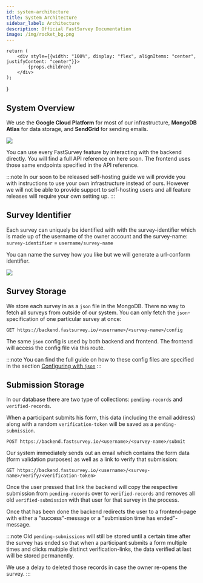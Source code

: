 ```yaml
---
id: system-architecture
title: System Architecture
sidebar_label: Architecture
description: Official FastSurvey Documentation
image: /img/rocket_bg.png
---
```


    return (
        <div style={{width: "100%", display: "flex", alignItems: "center", justifyContent: "center"}}>
            {props.children}
        </div>
    );
}

## System Overview

We use the **Google Cloud Platform** for most of our infrastructure, **MongoDB Atlas**
for data storage, and **SendGrid** for sending emails.

<Flexbox>
    <img src="/img/docs/concepts/system-architecture-01.png"
    style={{width: "min(100%, 650px)"}}/>
</Flexbox>

<br/>

You can use every FastSurvey feature by interacting with the backend directly. You will
find a full API reference on here soon. The frontend uses those same endpoints specified
in the API reference.

:::note
In our soon to be released self-hosting guide we will provide you with instructions to
use your own infrastructure instead of ours. However we will not be able to provide support
to self-hosting users and all feature releases will require your own setting up.
:::

## Survey Identifier

Each survey can uniquely be identified with with the survey-identifier which is made up
of the username of the owner account and the survey-name: `survey-identifier` =
`username/survey-name`

You can name the survey how you like but we will generate a url-conform identifier.

<Flexbox>
    <img src="/img/docs/concepts/system-architecture-02.gif"
    style={{width: "min(100%, 650px)"}}/>
</Flexbox>

## Survey Storage

We store each survey in as a `json` file in the MongoDB. There no way to fetch all
surveys from outside of our system. You can only fetch the `json`-specification of
one particular survey at once:

```https
GET https://backend.fastsurvey.io/<username>/<survey-name>/config
```

The same `json` config is used by both backend and frontend. The frontend will
access the config file via this route.

:::note
You can find the full guide on how to these config files are specified in the
section [Configuring with `json`]()
:::

## Submission Storage

In our database there are two type of collections: `pending-records` and
`verified-records`.

When a participant submits his form, this data (including the email address) along
with a random `verification-token` will be saved as a `pending-submission`.

```https
POST https://backend.fastsurvey.io/<username>/<survey-name>/submit
```

Our system immediately sends out an email which contains the form data (form
validation purposes) as well as a link to verify that submission:

```https
GET https://backend.fastsurvey.io/<username>/<survey-name>/verify/<verification-token>
```

Once the user pressed that link the backend will copy the respective submission
from `pending-records` over to `verified-records` and removes all old
`verified-submission` with that user for that survey in the process.

Once that has been done the backend redirects the user to a frontend-page with
either a "success"-message or a "submission time has ended"-message.

:::note
Old `pending-submissions` will still be stored until a certain time after the
survey has ended so that when a participant submits a form multiple times and
clicks multiple distinct verification-links, the data verified at last will be
stored permanently.

We use a delay to deleted those records in case the owner re-opens the survey.
:::

